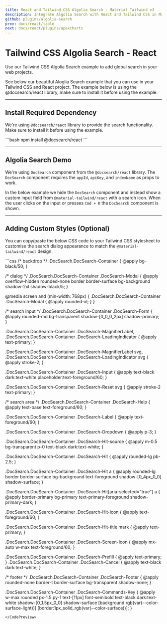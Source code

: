 ```yaml
---
title: React and Tailwind CSS Algolia Search - Material Tailwind v3
description: Integrate Algolia Search with React and Tailwind CSS in Material Tailwind v3. Enhance search functionality with fast and responsive Algolia Search components.
github: plugins/algolia-search
prev: docs/react/table
next: docs/react/plugins/apexcharts
---
```


# Tailwind CSS Algolia Search - React

Use our Tailwind CSS Algolia Search example to add global search in your web projects.

See below our beautiful Aloglia Search example that you can use in your Tailwind CSS and React project. The example below is using the <Link href="https://docsearch.algolia.com/" target="_blank">@docsearch/react library</Link>, make sure to install it before using the example.

---

## Install Required Dependency

We're using `@docsearch/react` library to provide the search functionality. Make sure to install it before using the example.

<CodePreview>
```bash
npm install @docsearch/react
```
</CodePreview>

---

## Algolia Search Demo

We're using `DocSearch` component from the `@docsearch/react` library. The `DocSearch` component requires the `appId`, `apiKey`, and `indexName` as props to work.

In the below example we hide the `DocSearch` component and instead show a custom input field from `@material-tailwind/react` with a search icon. When the user clicks on the input or presses `Cmd + K` the `DocSearch` component is shown.

<PreviewWithCode relativePath="plugins/algolia-search/algolia-search-demo.tsx" language="react" />

---

## Adding Custom Styles (Optional)

You can copy/paste the below CSS code to your Tailwind CSS stylesheet to customise the search dialog appearance to match the `@material-tailwind/react` design.

<CodePreview>
```css
/* backdrop */
.DocSearch.DocSearch-Container {
  @apply bg-black/50;
}

/* dialog */
.DocSearch.DocSearch-Container .DocSearch-Modal {
  @apply overflow-hidden rounded-none border border-surface bg-background shadow-2xl shadow-black/5;
}

@media screen and (min-width: 768px) {
  .DocSearch.DocSearch-Container .DocSearch-Modal {
    @apply rounded-xl;
  }
}

/* search input */
.DocSearch.DocSearch-Container .DocSearch-Form {
  @apply rounded-md bg-transparent shadow-[0_0_0_2px] shadow-primary;
}

.DocSearch.DocSearch-Container .DocSearch-MagnifierLabel,
.DocSearch.DocSearch-Container .DocSearch-LoadingIndicator {
  @apply text-primary;
}

.DocSearch.DocSearch-Container .DocSearch-MagnifierLabel svg,
.DocSearch.DocSearch-Container .DocSearch-LoadingIndicator svg {
  @apply stroke-2;
}

.DocSearch.DocSearch-Container .DocSearch-Input {
  @apply text-black dark:text-white placeholder:text-foreground/60;
}

.DocSearch.DocSearch-Container .DocSearch-Reset svg {
  @apply stroke-2 text-primary;
}

/* search area */
.DocSearch.DocSearch-Container .DocSearch-Help {
  @apply text-base text-foreground/60;
}

.DocSearch.DocSearch-Container .DocSearch-Label {
  @apply text-foreground/60;
}

.DocSearch.DocSearch-Container .DocSearch-Dropdown {
  @apply p-3;
}

.DocSearch.DocSearch-Container .DocSearch-Hit-source {
  @apply m-0.5 bg-transparent p-0 text-black dark:text-white;
}

.DocSearch.DocSearch-Container .DocSearch-Hit {
  @apply rounded-lg pb-2.5;
}

.DocSearch.DocSearch-Container .DocSearch-Hit a {
  @apply rounded-lg border border-surface bg-background text-foreground shadow-[0_4px_0_0] shadow-surface;
}

.DocSearch.DocSearch-Container .DocSearch-Hit[aria-selected="true"] a {
  @apply border-primary bg-primary text-primary-foreground shadow-primary-dark;
}

.DocSearch.DocSearch-Container .DocSearch-Hit-icon {
  @apply text-foreground/60;
}

.DocSearch.DocSearch-Container .DocSearch-Hit-title mark {
  @apply text-primary;
}

.DocSearch.DocSearch-Container .DocSearch-Screen-Icon {
  @apply mx-auto w-max text-foreground/60;
}

.DocSearch.DocSearch-Container .DocSearch-Prefill {
  @apply text-primary;
}
.DocSearch.DocSearch-Container .DocSearch-Cancel {
  @apply text-black dark:text-white;
}

/* footer */
.DocSearch.DocSearch-Container .DocSearch-Footer {
  @apply rounded-none border-t border-surface bg-transparent shadow-none;
}

.DocSearch.DocSearch-Container .DocSearch-Commands-Key {
  @apply w-max rounded px-1.5 py-1 text-[11px] font-semibold text-black dark:text-white shadow-[0_1.5px_0_0] shadow-surface [background:rgb(var(--color-surface-light))] [border:1px_solid_rgb(var(--color-surface))];
}
```
</CodePreview>